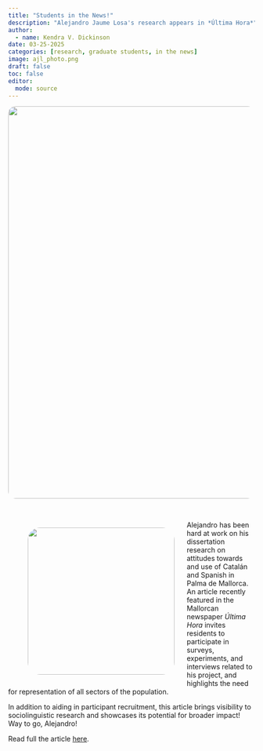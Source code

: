 ```yaml
---
title: "Students in the News!"
description: "Alejandro Jaume Losa's research appears in *Última Hora*"
author:
  - name: Kendra V. Dickinson
date: 03-25-2025
categories: [research, graduate students, in the news]
image: ajl_photo.png
draft: false 
toc: false
editor: 
  mode: source
---
```


<img src="alejandro_news.png" style="width: 800px; height: auto; border-radius: 15px;" />

<br>

<figure style="float: left; margin-right: 25px;">
    <img src="ajl_news2.jpeg" style="width: 300px; height: auto; border-radius: 25px;">
</figure>


Alejandro has been hard at work on his dissertation research on attitudes towards and use of Catalán and Spanish in Palma de Mallorca. An article recently featured in the Mallorcan newspaper *Última Hora* invites residents to participate in surveys, experiments, and interviews related to his project, and highlights the need for representation of all sectors of the population.

In addition to aiding in participant recruitment, this article brings visibility to sociolinguistic research and showcases its potential for broader impact! Way to go, Alejandro!

Read full the article [here](https://www.ultimahora.es/noticias/local/2025/02/22/2331475/universidad-eeuu-busca-palma-hablantes-bilingues-para-investigacion.html).



